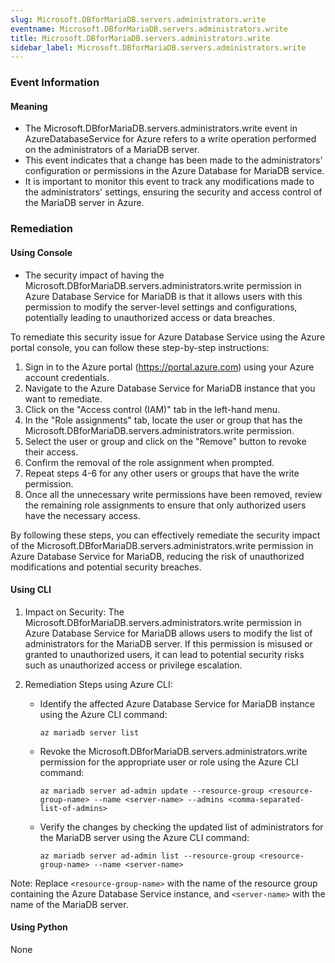 ```yaml
--- 
slug: Microsoft.DBforMariaDB.servers.administrators.write
eventname: Microsoft.DBforMariaDB.servers.administrators.write
title: Microsoft.DBforMariaDB.servers.administrators.write
sidebar_label: Microsoft.DBforMariaDB.servers.administrators.write
---
```

                       
### Event Information

#### Meaning

- The Microsoft.DBforMariaDB.servers.administrators.write event in AzureDatabaseService for Azure refers to a write operation performed on the administrators of a MariaDB server.
- This event indicates that a change has been made to the administrators' configuration or permissions in the Azure Database for MariaDB service.
- It is important to monitor this event to track any modifications made to the administrators' settings, ensuring the security and access control of the MariaDB server in Azure.

### Remediation

#### Using Console

- The security impact of having the Microsoft.DBforMariaDB.servers.administrators.write permission in Azure Database Service for MariaDB is that it allows users with this permission to modify the server-level settings and configurations, potentially leading to unauthorized access or data breaches.

To remediate this security issue for Azure Database Service using the Azure portal console, you can follow these step-by-step instructions:

1. Sign in to the Azure portal (https://portal.azure.com) using your Azure account credentials.
2. Navigate to the Azure Database Service for MariaDB instance that you want to remediate.
3. Click on the "Access control (IAM)" tab in the left-hand menu.
4. In the "Role assignments" tab, locate the user or group that has the Microsoft.DBforMariaDB.servers.administrators.write permission.
5. Select the user or group and click on the "Remove" button to revoke their access.
6. Confirm the removal of the role assignment when prompted.
7. Repeat steps 4-6 for any other users or groups that have the write permission.
8. Once all the unnecessary write permissions have been removed, review the remaining role assignments to ensure that only authorized users have the necessary access.

By following these steps, you can effectively remediate the security impact of the Microsoft.DBforMariaDB.servers.administrators.write permission in Azure Database Service for MariaDB, reducing the risk of unauthorized modifications and potential security breaches.

#### Using CLI

1. Impact on Security: The Microsoft.DBforMariaDB.servers.administrators.write permission in Azure Database Service for MariaDB allows users to modify the list of administrators for the MariaDB server. If this permission is misused or granted to unauthorized users, it can lead to potential security risks such as unauthorized access or privilege escalation.

2. Remediation Steps using Azure CLI:
   - Identify the affected Azure Database Service for MariaDB instance using the Azure CLI command:
     ```
     az mariadb server list
     ```

   - Revoke the Microsoft.DBforMariaDB.servers.administrators.write permission for the appropriate user or role using the Azure CLI command:
     ```
     az mariadb server ad-admin update --resource-group <resource-group-name> --name <server-name> --admins <comma-separated-list-of-admins>
     ```

   - Verify the changes by checking the updated list of administrators for the MariaDB server using the Azure CLI command:
     ```
     az mariadb server ad-admin list --resource-group <resource-group-name> --name <server-name>
     ```

Note: Replace `<resource-group-name>` with the name of the resource group containing the Azure Database Service instance, and `<server-name>` with the name of the MariaDB server.

#### Using Python

None


 